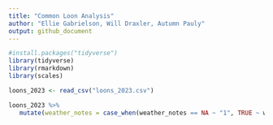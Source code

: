 ```yaml
---
title: "Common Loon Analysis"
author: "Ellie Gabrielson, Will Draxler, Autumn Pauly"
output: github_document
---
```


```r
#install.packages("tidyverse")
library(tidyverse)
library(rmarkdown)
library(scales)
```

```r
loons_2023 <- read_csv("loons_2023.csv")
```

```r
loons_2023 %>% 
   mutate(weather_notes = case_when(weather_notes == NA ~ "1", TRUE ~ weather_notes))
```

